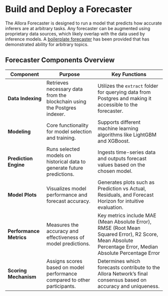# Build and Deploy a Forecaster

The Allora Forecaster is designed to run a model that predicts how accurate inferers are at arbitrary tasks.
Any forecaster can be augmented using proprietary data sources, which likely overlap with the data used by inference models.
A [boilerplate forecaster](https://github.com/allora-network/allora-forecaster) has been provided that has demonstrated ability for arbitrary topics.

## Forecaster Components Overview


| **Component**           | **Purpose**                                                                 | **Key Functions**                                                                                                 |
|-------------------------|-----------------------------------------------------------------------------|-------------------------------------------------------------------------------------------------------------------|
| **Data Indexing**        | Retrieves necessary data from the blockchain using the Postgres indexer.    | Utilizes the `extract` folder for querying data from Postgres and making it accessible to the forecaster.         |
| **Modeling**            | Core functionality for model selection and training.                        | Supports different machine learning algorithms like LightGBM and XGBoost.               |
| **Prediction Engine**    | Runs selected models on historical data to generate future predictions.     | Ingests time-series data and outputs forecast values based on the chosen model.                                   |
| **Model Plots**         | Visualizes model performance and forecast accuracy.                         | Generates plots such as Prediction vs Actual, Residuals, and Forecast Horizon for intuitive evaluation.           |
| **Performance Metrics**  | Measures the accuracy and effectiveness of model predictions.               | Key metrics include MAE (Mean Absolute Error), RMSE (Root Mean Squared Error), R2 Score, Mean Absolute Percentage Error, Median Absolute Percentage Error |             |
| **Scoring Mechanism**    | Assigns scores based on model performance compared to other participants.   | Determines which forecasts contribute to the Allora Network’s final consensus based on accuracy and uniqueness.    |
